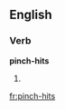 ==English==

===Verb===
'''pinch-hits'''

# {{third-person singular of|[[pinch-hit]]}}

[[fr:pinch-hits]]